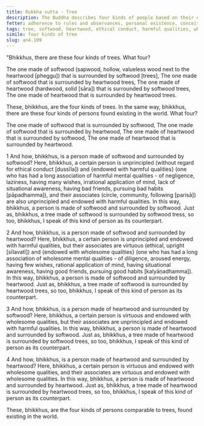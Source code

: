 ```yaml
---
title: Rukkha sutta - Tree
description: The Buddha describes four kinds of people based on their ethical conduct and the qualities of their associates, comparing them to trees made of softwood or heartwood and surrounded by softwood or heartwood trees.
fetter: adherence to rules and observances, personal existence, conceit, ignorance
tags: tree, softwood, heartwood, ethical conduct, harmful qualities, wholesome qualities, associates, community, harm, benefit, an, an4
simile: four kinds of tree
slug: an4.109
---
```


"Bhikkhus, there are these four kinds of trees. What four?

The one made of softwood (sapwood, hollow, valueless wood next to the heartwood [pheggu]) that is surrounded by softwood [trees],
The one made of softwood that is surrounded by heartwood trees,
The one made of heartwood (hardwood, solid [sāra]) that is surrounded by softwood trees,
The one made of heartwood that is surrounded by heartwood trees.

These, bhikkhus, are the four kinds of trees. In the same way, bhikkhus, there are these four kinds of persons found existing in the world. What four?

The one made of softwood that is surrounded by softwood,
The one made of softwood that is surrounded by heartwood,
The one made of heartwood that is surrounded by softwood,
The one made of heartwood that is surrounded by heartwood.

1 And how, bhikkhus, is a person made of softwood and surrounded by softwood? Here, bhikkhus, a certain person is unprincipled (without regard for ethical conduct [dussīla]) and \{endowed with harmful qualities} (one who has had a long association of harmful mental qualities - of negligence, laziness, having many wishes, irrational application of mind, lack of situational awareness, having bad friends, pursuing bad habits [pāpadhamma]), and their associates (circle, community, following [parisā]) are also unprincipled and endowed with harmful qualities. In this way, bhikkhus, a person is made of softwood and surrounded by softwood. Just as, bhikkhus, a tree made of softwood is surrounded by softwood tress, so too, bhikkhus, I speak of this kind of person as its counterpart.

2 And how, bhikkhus, is a person made of softwood and surrounded by heartwood? Here, bhikkhus, a certain person is unprincipled and endowed with harmful qualities, but their associates are virtuous (ethical, upright [sīlavatī]) and \{endowed with wholesome qualities} (one who has had a long association of wholesome mental qualities - of diligence, aroused energy, having few wishes, rational application of mind, having situational awareness, having good friends, pursuing good habits [kalyāṇadhamma]). In this way, bhikkhus, a person is made of softwood and surrounded by heartwood. Just as, bhikkhus, a tree made of softwood is surrounded by heartwood trees, so too, bhikkhus, I speak of this kind of person as its counterpart.

3 And how, bhikkhus, is a person made of heartwood and surrounded by softwood? Here, bhikkhus, a certain person is virtuous and endowed with wholesome qualities, but their associates are unprincipled and endowed with harmful qualities. In this way, bhikkhus, a person is made of heartwood and surrounded by softwood. Just as, bhikkhus, a tree made of heartwood is surrounded by softwood trees, so too, bhikkhus, I speak of this kind of person as its counterpart.

4 And how, bhikkhus, is a person made of heartwood and surrounded by heartwood? Here, bhikkhus, a certain person is virtuous and endowed with wholesome qualities, and their associates are virtuous and endowed with wholesome qualities. In this way, bhikkhus, a person is made of heartwood and surrounded by heartwood. Just as, bhikkhus, a tree made of heartwood is surrounded by heartwood trees, so too, bhikkhus, I speak of this kind of person as its counterpart.

These, bhikkhus, are the four kinds of persons comparable to trees, found existing in the world.